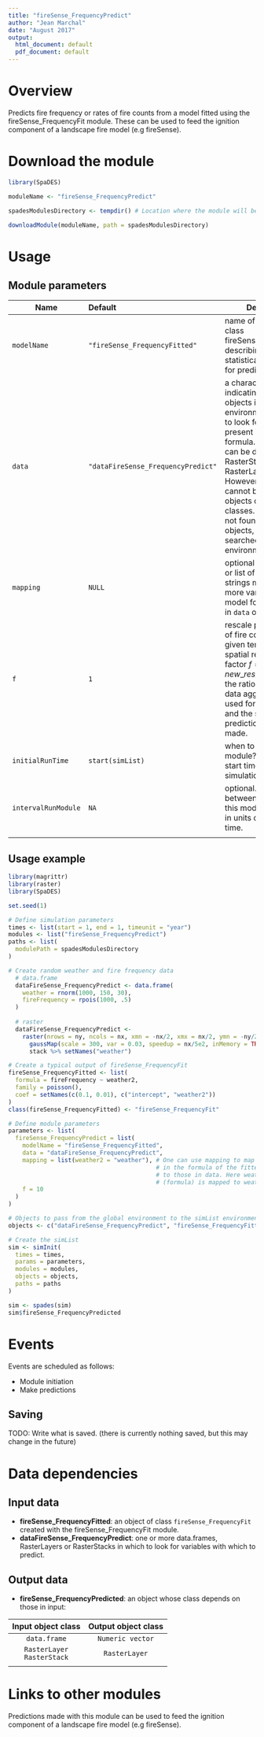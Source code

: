 ```yaml
---
title: "fireSense_FrequencyPredict"
author: "Jean Marchal"
date: "August 2017"
output:
  html_document: default
  pdf_document: default
---
```


# Overview
Predicts fire frequency or rates of fire counts from a model fitted using the fireSense_FrequencyFit module. These can be used to feed the ignition component of a landscape fire model (e.g fireSense).

# Download the module
```r
library(SpaDES)

moduleName <- "fireSense_FrequencyPredict"

spadesModulesDirectory <- tempdir() # Location where the module will be downloaded

downloadModule(moduleName, path = spadesModulesDirectory)
```

# Usage
## Module parameters
Name|Default|Description
----|:-------|---------------------------------------------------------------------
`modelName`|`"fireSense_FrequencyFitted"`|name of the object of class fireSense_FrequencyFit describing the statistical model used for predictions.
`data`|`"dataFireSense_FrequencyPredict"`|a character vector indicating the names of objects in the `simList` environment in which to look for variables present in the model formula. `data` objects can be data.frames, RasterStacks or RasterLayers. However, data.frames cannot be mixed with objects of other classes. If variables are not found in `data` objects, they are searched in the `simList` environment.
`mapping`|`NULL`|optional named vector or list of character strings mapping one or more variables in the model formula to those in `data` objects.
`f`|`1`|rescale predicted rates of fire counts at any given temporal and spatial resolutions by a factor $f = new\_res / old\_res$. `f` is the ratio between the data aggregation scale used for model fitting and the scale at which predictions are to be made.
`initialRunTime`|`start(simList)`|when to start this module? By default, the start time of the simulation.
`intervalRunModule`|`NA`|optional. Interval between two runs of this module, expressed in units of simulation time.
|||

## Usage example
```r
library(magrittr)
library(raster)
library(SpaDES)

set.seed(1)

# Define simulation parameters
times <- list(start = 1, end = 1, timeunit = "year")
modules <- list("fireSense_FrequencyPredict")
paths <- list(
  modulePath = spadesModulesDirectory
)

# Create random weather and fire frequency data
  # data.frame
  dataFireSense_FrequencyPredict <- data.frame(
    weather = rnorm(1000, 150, 30),
    fireFrequency = rpois(1000, .5)
  )
  
  # raster
  dataFireSense_FrequencyPredict <- 
    raster(nrows = ny, ncols = nx, xmn = -nx/2, xmx = nx/2, ymn = -ny/2, ymx = ny/2) %>%
      gaussMap(scale = 300, var = 0.03, speedup = nx/5e2, inMemory = TRUE) %>%
      stack %>% setNames("weather")

# Create a typical output of fireSense_FrequencyFit
fireSense_FrequencyFitted <- list(
  formula = fireFrequency ~ weather2,
  family = poisson(),
  coef = setNames(c(0.1, 0.01), c("intercept", "weather2"))
)
class(fireSense_FrequencyFitted) <- "fireSense_FrequencyFit"

# Define module parameters
parameters <- list(
  fireSense_FrequencyPredict = list(
    modelName = "fireSense_FrequencyFitted",
    data = "dataFireSense_FrequencyPredict",
    mapping = list(weather2 = "weather"), # One can use mapping to map variables
                                          # in the formula of the fitted object
                                          # to those in data. Here weather2
                                          # (formula) is mapped to weather (data).
    f = 10
  )
)

# Objects to pass from the global environment to the simList environment
objects <- c("dataFireSense_FrequencyPredict", "fireSense_FrequencyFitted")

# Create the simList
sim <- simInit(
  times = times, 
  params = parameters, 
  modules = modules, 
  objects = objects, 
  paths = paths
)

sim <- spades(sim)
sim$fireSense_FrequencyPredicted
```

# Events
Events are scheduled as follows:

- Module initiation
- Make predictions

## Saving
TODO: Write what is saved. (there is currently nothing saved, but this may change in the future)

# Data dependencies
## Input data
- **fireSense_FrequencyFitted**: an object of class `fireSense_FrequencyFit` created with the fireSense_FrequencyFit module.
- **dataFireSense_FrequencyPredict**: one or more data.frames, RasterLayers or RasterStacks in which to look for variables with which to predict.

## Output data
- **fireSense_FrequencyPredicted**: an object whose class depends on those in input:

Input object class | Output object class
:-:|:-:
`data.frame` | `Numeric vector`
`RasterLayer`<br>`RasterStack` | `RasterLayer`
||

# Links to other modules
Predictions made with this module can be used to feed the ignition component of a landscape fire model (e.g fireSense).

